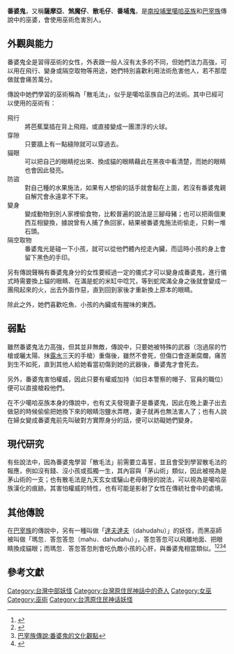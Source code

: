 {{Infobox Hokkien name
| title      = 番婆鬼
| hanji      = 番婆鬼
| poj        = Hoan-pô-kúi
| sinbhundzi = 
| hanlo      = 
| tl         = Huan-pô-kuí
| bp         = 
| hongim     = 
| hokkienipa = 
| lm         = 
| image      = 
| image_size = 
| caption    = 
}}
'''番婆鬼'''，又稱'''薩摩亞'''、'''煞魔仔'''、'''散毛仔'''、'''番埔鬼'''，是[[南投縣|南投]][[埔里|埔里]][[噶哈巫族|噶哈巫族]]和[[巴宰族|巴宰族]]傳說中的巫婆，會使用巫術危害別人。

==外觀與能力==
番婆鬼全是習得巫術的女性，外表跟一般人沒有太多的不同，但她們法力高強，可以用在飛行、變身或隔空取物等用途，她們特別喜歡利用法術危害他人，若不那麼做就會痛苦萬分。

傳說中她們學習的巫術稱為「散毛法」，似乎是噶哈巫族自己的法術。其中已經可以使用的巫術有：
;飛行
:將芭蕉葉插在背上飛翔，或直接變成一團漂浮的火球。
;穿隙
:只要牆上有一點縫隙就可以穿過去。
;貓眼
:可以把自己的眼睛挖出來、換成貓的眼睛藉此在黑夜中看清楚，而她的眼睛也會因此發亮。
;防盜
:對自己種的水果施法，如果有人想偷的話手就會黏在上面，若沒有番婆鬼親自解咒會永遠拿不下來。
;變身
:變成動物到別人家裡偷食物，比較普遍的說法是三腳母豬；也可以把兩個東西互相變換，據說曾有人捕了魚回家，結果被番婆鬼施法術偷走，只剩一堆石頭。
;隔空取物
:番婆鬼光是碰一下小孩，就可以從他們體內挖走內臟，而這時小孩的身上會留下黑色的手印。

另有傳說聲稱有番婆鬼身分的女性要經過一定的儀式才可以變身成番婆鬼，進行儀式時需要換上貓的眼睛、在滿是蛇的米缸中唸咒，等到蛇爬滿全身之後就會變成一團飛起來的火，出去外面作惡，直到回到家後才重新換上原本的眼睛。

除此之外，她們喜歡吃魚、小孩的內臟或有腥味的東西。

==弱點==
雖然番婆鬼法力高強，但其並非無敵，傳說中，只要她被特殊的武器（泡過尿的竹槍或曬太陽、抹[[阿普·麥克戴穆爾|露水]]三天的手槍）重傷後，雖然不會死，但傷口會逐漸腐爛，痛苦到生不如死，直到其他人給她看當初傷到她的武器後，番婆鬼才會死去。

另外，番婆鬼害怕權威，因此只要有權威加持（如日本警察的帽子、官員的職位）便可以直接槍殺他們。

在不少噶哈巫族本身的傳說中，也有丈夫發現妻子是番婆鬼，因此在晚上妻子出去做惡的時候偷偷把她換下來的眼睛泡鹽水弄瞎，妻子就再也無法害人了；也有人說在婦女變成番婆鬼前先叫破對方實際身分的話，便可以妨礙她們變身。

==現代研究==
有些說法中，因為番婆鬼學習「散毛法」前需要立毒誓，並且會受到學習散毛法的報應，例如沒有錢、沒小孩或孤獨一生，其內容與「茅山術」類似，因此被視為是茅山術的一支；也有散毛法是九天玄女或驪山老母傳授的說法，可以視為是噶哈巫族漢化的痕跡。其害怕權威的特性，也有可能是影射了女性在傳統社會中的處境。

==其他傳說==

在[[巴宰族|巴宰族]]的傳說中，另有一種叫做「[[達夫達夫|達夫達夫]]（dahudahu）」的妖怪，而黑巫師被叫做「瑪忽．答忽答忽（mahu．dahudahu）」，答忽答忽可以飛離地面、把眼睛換成貓眼；而瑪忽．答忽答忽則會吃仇敵小孩的心肝，與番婆鬼相當類似。<ref name="唯妖論">{{cite book |last= |first= |date=2016-10-01 |title=唯妖論：臺灣神怪本事 |url=https://www.books.com.tw/products/0010730758 |location= |publisher=奇異果出版公司 |page= |isbn= |author=臺北地方異聞工作室 |access-date=2020-02-22 |archive-date=2019-05-27 |archive-url=https://web.archive.org/web/20190527084209/https://www.books.com.tw/products/0010730758 |dead-url=no }}</ref><ref>{{cite web|url=https://vocus.cc/publications/5a421724eceaedd6be91a238|title=【番婆鬼｜考據篇II】過往被畏懼之名：各族群口中的番婆鬼|accessdate=2018-04-24|archive-date=2020-02-22|archive-url=https://web.archive.org/web/20200222061024/https://vocus.cc/publications/5a421724eceaedd6be91a238|dead-url=no}}</ref><ref>[http://library.taiwanschoolnet.org/cyberfair2004/irt5816730/3-6.htm 巴宰族傳說:番婆鬼的文化觀點]{{dead link|date=2018年1月 |bot=InternetArchiveBot |fix-attempted=yes }}</ref><ref>{{Cite web |url=http://pnn.pts.org.tw/main/2014/02/21/%E4%B8%96%E7%95%8C%E6%AF%8D%E8%AA%9E%E6%97%A5-%E8%81%BD%E5%9F%94%E9%87%8C%E5%99%B6%E5%93%88%E5%B7%AB%E3%80%8C%E7%95%AA%E5%A9%86%E9%AC%BC%E3%80%8D%E7%9A%84%E6%95%85%E4%BA%8B%EF%BC%81/ |title=世界母語日 聽埔里噶哈巫「番婆鬼」的故事！  PNN 公視新聞議題中心 |access-date=2016-11-25 |archive-url=https://web.archive.org/web/20161126001604/http://pnn.pts.org.tw/main/2014/02/21/%E4%B8%96%E7%95%8C%E6%AF%8D%E8%AA%9E%E6%97%A5-%E8%81%BD%E5%9F%94%E9%87%8C%E5%99%B6%E5%93%88%E5%B7%AB%E3%80%8C%E7%95%AA%E5%A9%86%E9%AC%BC%E3%80%8D%E7%9A%84%E6%95%85%E4%BA%8B%EF%BC%81/ |archive-date=2016-11-26 |dead-url=yes }}</ref>

==參考文獻==
<div class="references-small">
<references></references>
</div>[[Category:台灣中部妖怪|Category:台灣中部妖怪]]
[[Category:台灣原住民神話中的奇人|Category:台灣原住民神話中的奇人]]
[[Category:女巫|Category:女巫]]
[[Category:巫術|Category:巫術]]
[[Category:台湾原住民神话妖怪|Category:台湾原住民神话妖怪]]